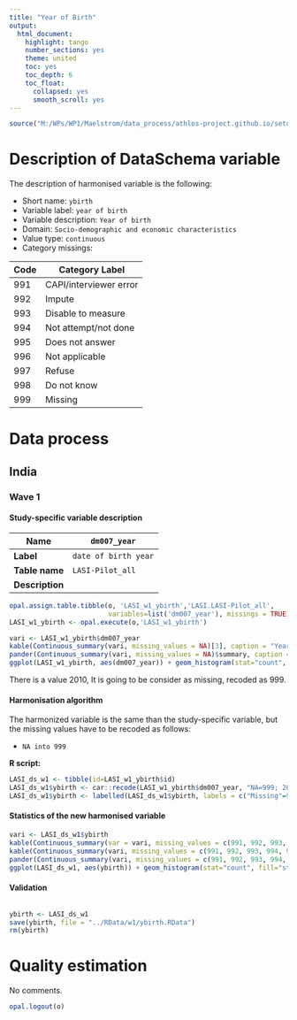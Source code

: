 ```yaml
---
title: "Year of Birth"
output:
  html_document:
    highlight: tango
    number_sections: yes
    theme: united
    toc: yes
    toc_depth: 6
    toc_float:
      collapsed: yes
      smooth_scroll: yes
---
```

  
<!-- ########################################################## --> 

<!-- # Installation, loading packages -->
<!-- **R script:** -->

```r
source("M:/WPs/WP1/Maelstrom/data_process/athlos-project.github.io/setup_laia.r")
```
<!-- ########################################################## --> 




# Description of DataSchema variable

The description of harmonised variable is the following:

* Short name: `ybirth`
* Variable label: `year of birth`
* Variable description: `Year of birth`
* Domain: `Socio-demographic and economic characteristics`
* Value type: `continuous`
* Category missings: 

**Code** | **Category Label**
----| ------------------
991 | CAPI/interviewer error
992 | Impute
993 | Disable to measure
994 | Not attempt/not done
995 | Does not answer
996 | Not applicable
997 | Refuse
998 | Do not know
999 | Missing

# Data process

## India

### Wave 1 

#### Study-specific variable description

| **Name** | `dm007_year` |
|----------|------------|
| **Label** | `date of birth year` |
| **Table name** | `LASI-Pilot_all` |
| **Description** |  |



```r
opal.assign.table.tibble(o, 'LASI_w1_ybirth','LASI.LASI-Pilot_all',
                         variables=list('dm007_year'), missings = TRUE)
LASI_w1_ybirth <- opal.execute(o,'LASI_w1_ybirth')
```

```r
vari <- LASI_w1_ybirth$dm007_year
kable(Continuous_summary(vari, missing_values = NA)[3], caption = "Year of birth") 
pander(Continuous_summary(vari, missing_values = NA)$summary, caption = "Summary")
ggplot(LASI_w1_ybirth, aes(dm007_year)) + geom_histogram(stat="count", fill="steelblue") + xlab("Year of birth") + ylab("Frequency")
```

There is a value 2010, It is going to be consider as missing, recoded as 999. 

#### Harmonisation algorithm
The harmonized variable is the same than the study-specific variable, but the missing values have to be recoded as follows:

* `NA into 999`

**R script:**

```r
LASI_ds_w1 <- tibble(id=LASI_w1_ybirth$id)
LASI_ds_w1$ybirth <- car::recode(LASI_w1_ybirth$dm007_year, "NA=999; 2010=999")
LASI_ds_w1$ybirth <- labelled(LASI_ds_w1$ybirth, labels = c("Missing"=999, "Do not know"=998, "Refuse"=997, "Not applicable"=996, "Does not answer"=995,  "Not attempt not done"=994, "Disable to measure"=993, "Impute"=992, "CAPI interviewer error"=991))
```

#### Statistics of the new harmonised variable
```r
vari <- LASI_ds_w1$ybirth
kable(Continuous_summary(var = vari, missing_values = c(991, 992, 993, 994, 995, 996, 997, 998, 999))[3], caption = "Year of birth")
kable(Continuous_summary(vari, missing_values = c(991, 992, 993, 994, 995, 996, 997, 998, 999))[2], caption = "Values")
pander(Continuous_summary(vari, missing_values = c(991, 992, 993, 994, 995, 996, 997, 998, 999))$summary, caption = "Summary")
ggplot(LASI_ds_w1, aes(ybirth)) + geom_histogram(stat="count", fill="steelblue") + xlab("Year of birth") + ylab("Frequency") + xlim(1907,1995)
```

#### Validation
```r
```



```r
ybirth <- LASI_ds_w1
save(ybirth, file = "../RData/w1/ybirth.RData")
rm(ybirth)

```


# Quality estimation
No comments.


```r
opal.logout(o)
```


